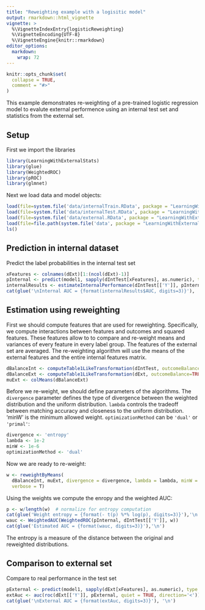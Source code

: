 ```yaml
---
title: "Reweighting example with a logisitic model"
output: rmarkdown::html_vignette
vignette: >
  %\VignetteIndexEntry{logisticReweighting}
  %\VignetteEncoding{UTF-8}
  %\VignetteEngine{knitr::rmarkdown}
editor_options: 
  markdown: 
    wrap: 72
---
```


```r
knitr::opts_chunk$set(
  collapse = TRUE,
  comment = "#>"
)
```

This example demonstrates re-weighting of a pre-trained logistic
regression model to evalute external performence using an internal test
set and statistics from the external set.

## Setup

First we import the libraries

```r
library(LearningWithExternalStats)
library(glue)
library(WeightedROC)
library(pROC)
library(glmnet)
```

Next we load data and model objects:

```r
load(file=system.file('data/internalTrain.RData', package = "LearningWithExternalStats"))
load(file=system.file('data/internalTest.RData', package = "LearningWithExternalStats"))
load(file=system.file('data/external.RData', package = "LearningWithExternalStats"))  # External data
load(file=file.path(system.file('data', package = "LearningWithExternalStats"), 'model1.RData')) # model
ls()
```

## Prediction in internal dataset

Predict the label probabilities in the internal test set

```r
xFeatures <- colnames(dExt)[1:(ncol(dExt)-1)]
pInternal <- predict(model1, sapply(dIntTest[xFeatures], as.numeric), type = "response", s = "lambda.1se")[,1]
internalResults <- estimateInternalPerformance(dIntTest[['Y']], pInternal, 2)  # TODO change nboot
cat(glue('\nInternal AUC = {format(internalResults$AUC, digits=3)}'), '\n')
```

## Estimation using reweighting

First we should compute features that are used for reweighting.
Specifically, we compute interactions between features and outcomes and
squared features. These features allow to to compare and re-weight means
and variances of every feature in every label group. The features of the
external set are averaged. The re-weighting algorithm will use the means
of the external features and the entire internal features matrix.

```r
dBalanceInt <- computeTable1LikeTransformation(dIntTest, outcomeBalance=TRUE)
dBalanceExt <- computeTable1LikeTransformation(dExt, outcomeBalance=TRUE)
muExt <- colMeans(dBalanceExt)
```

Before we re-weight, we should define parameters of the algorithms. The
`divergence` parameter defines the type of divergence between the
weighted distribution and the uniform distribution. `lambda` controls
the tradeoff between matching accuracy and closeness to the uniform
distribution. 'minW' is the minimum allowed weight. `optimizationMethod`
can be `'dual'` or `'primal'`:

```r
divergence <- 'entropy'
lambda <- 1e-2
minW <- 1e-6
optimizationMethod <- 'dual'
```

Now we are ready to re-weight:

```r
w <- reweightByMeans(
  dBalanceInt, muExt, divergence = divergence, lambda = lambda, minW = minW, optimizationMethod=optimizationMethod,
  verbose = T)
```

Using the weights we compute the enropy and the weighted AUC:

```r
p <- w/length(w)  # normalize for entropy computation
cat(glue('Weight entropy = {format(- t(p) %*% log(p), digits=3)}'),'\n')
wauc <- WeightedAUC(WeightedROC(pInternal, dIntTest[['Y']], w))
cat(glue('Estimated AUC = {format(wauc, digits=3)}'),'\n')
```

The entropy is a measure of the distance between the original and
reweighted distributions.

## Comparison to external set

Compare to real performance in the test set

```r
pExternal <- predict(model1, sapply(dExt[xFeatures], as.numeric), type = "response", s = "lambda.1se")[,1]
extAuc <- auc(roc(dExt[['Y']], pExternal, quiet = TRUE, direction='<'))
cat(glue('\nExternal AUC = {format(extAuc, digits=3)}'), '\n')
```
